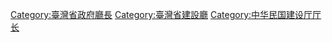 [[Category:臺灣省政府廳長|Category:臺灣省政府廳長]]
[[Category:臺灣省建設廳|Category:臺灣省建設廳]]
[[Category:中华民国建设厅厅长|Category:中华民国建设厅厅长]]